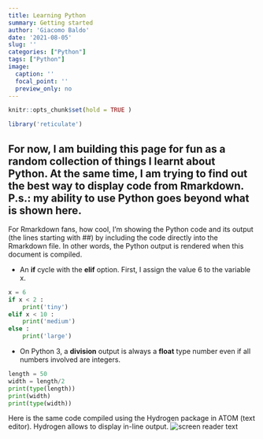 ```yaml
---
title: Learning Python
summary: Getting started
author: 'Giacomo Baldo'
date: '2021-08-05'
slug: ''
categories: ["Python"]
tags: ["Python"]
image:
  caption: ''
  focal_point: ''
  preview_only: no
---
```

```r
knitr::opts_chunk$set(hold = TRUE ) 
```


```r
library('reticulate')
```

## For now, I am building this page for fun as a random collection of things I learnt about Python. At the same time, I am trying to find out the best way to display code from Rmarkdown. P.s.: my ability to use Python goes beyond what is shown here. 

For Rmarkdown fans, how cool, I'm showing the Python code and its output (the lines starting with ##) by including the code directly into the Rmarkdown file. In other words, the Python output is rendered when this document is compiled. 
&nbsp;  

 - An **if** cycle with the **elif** option. First, I assign the value 6 to the variable x.
```python
x = 6
if x < 2 :
    print('tiny')
elif x < 10 :
    print('medium')
else :
    print('large')
```

- On Python 3, a **division** output is always a **float** type number even if all numbers involved are integers. 
```python
length = 50
width = length/2
print(type(length))
print(width)
print(type(width))
```

Here is the same code compiled using the Hydrogen package in ATOM (text editor). Hydrogen allows to display in-line output. 
![screen reader text](division.png "Output using Hydrogen on Atom.")
